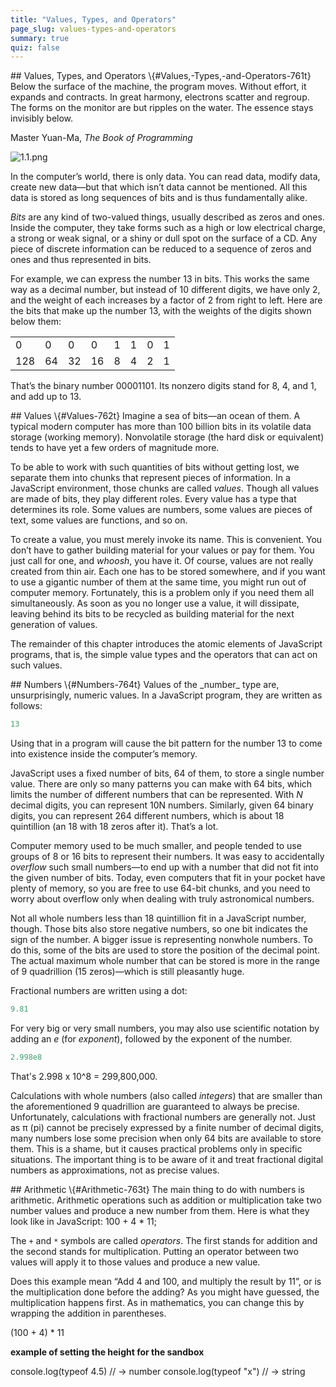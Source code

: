 ```yaml
---
title: "Values, Types, and Operators"
page_slug: values-types-and-operators
summary: true
quiz: false
---
```


<section className="content-chunk" aria-labelledby="Values,-Types,-and-Operators-761t" data-subsection-id="Values,-Types,-and-Operators-761t" data-show-header="true">
## Values, Types, and Operators \{#Values,-Types,-and-Operators-761t}
Below the surface of the machine, the program moves. Without effort, it expands and contracts. In great harmony, electrons scatter and regroup. The forms on the monitor are but ripples on the water. The essence stays invisibly below.

Master Yuan-Ma, _The Book of Programming_

![1.1.png](https://nbjrajrmujlgxmcvqsge.supabase.co/storage/v1/object/public/strapi/files/1.1.png-e1cb314dd72c8b8360d0cdddc949b81f.png)

In the computer’s world, there is only data. You can read data, modify data, create new data—but that which isn’t data cannot be mentioned. All this data is stored as long sequences of bits and is thus fundamentally alike.

_Bits_ are any kind of two-valued things, usually described as zeros and ones. Inside the computer, they take forms such as a high or low electrical charge, a strong or weak signal, or a shiny or dull spot on the surface of a CD. Any piece of discrete information can be reduced to a sequence of zeros and ones and thus represented in bits.

For example, we can express the number 13 in bits. This works the same way as a decimal number, but instead of 10 different digits, we have only 2, and the weight of each increases by a factor of 2 from right to left. Here are the bits that make up the number 13, with the weights of the digits shown below them:

|   |   |   |   |   |   |   |   |
|---|---|---|---|---|---|---|---|
| 0 | 0 | 0 | 0 | 1 | 1 | 0 | 1 |
|128| 64| 32| 16|  8|  4|  2|  1|


That’s the binary number 00001101. Its nonzero digits stand for 8, 4, and 1, and add up to 13.
</section>

<section className="content-chunk" aria-labelledby="Values-762t" data-subsection-id="Values-762t" data-show-header="true">
## Values \{#Values-762t}
Imagine a sea of bits—an ocean of them. A typical modern computer has more than 100 billion bits in its volatile data storage (working memory). Nonvolatile storage (the hard disk or equivalent) tends to have yet a few orders of magnitude more.

To be able to work with such quantities of bits without getting lost, we separate them into chunks that represent pieces of information. In a JavaScript environment, those chunks are called _values_. Though all values are made of bits, they play different roles. Every value has a type that determines its role. Some values are numbers, some values are pieces of text, some values are functions, and so on.

To create a value, you must merely invoke its name. This is convenient. You don’t have to gather building material for your values or pay for them. You just call for one, and _whoosh_, you have it. Of course, values are not really created from thin air. Each one has to be stored somewhere, and if you want to use a gigantic number of them at the same time, you might run out of computer memory. Fortunately, this is a problem only if you need them all simultaneously. As soon as you no longer use a value, it will dissipate, leaving behind its bits to be recycled as building material for the next generation of values.

The remainder of this chapter introduces the atomic elements of JavaScript programs, that is, the simple value types and the operators that can act on such values.
</section>

<section className="content-chunk" aria-labelledby="Numbers-764t" data-subsection-id="Numbers-764t" data-show-header="true">
## Numbers \{#Numbers-764t}
Values of the _number_ type are, unsurprisingly, numeric values. In a JavaScript program, they are written as follows:

```javascript
13
```

Using that in a program will cause the bit pattern for the number 13 to come into existence inside the computer’s memory.

JavaScript uses a fixed number of bits, 64 of them, to store a single number value. There are only so many patterns you can make with 64 bits, which limits the number of different numbers that can be represented. With _N_ decimal digits, you can represent 10N numbers. Similarly, given 64 binary digits, you can represent 264 different numbers, which is about 18 quintillion (an 18 with 18 zeros after it). That’s a lot.

Computer memory used to be much smaller, and people tended to use groups of 8 or 16 bits to represent their numbers. It was easy to accidentally _overflow_ such small numbers—to end up with a number that did not fit into the given number of bits. Today, even computers that fit in your pocket have plenty of memory, so you are free to use 64-bit chunks, and you need to worry about overflow only when dealing with truly astronomical numbers.

Not all whole numbers less than 18 quintillion fit in a JavaScript number, though. Those bits also store negative numbers, so one bit indicates the sign of the number. A bigger issue is representing nonwhole numbers. To do this, some of the bits are used to store the position of the decimal point. The actual maximum whole number that can be stored is more in the range of 9 quadrillion (15 zeros)—which is still pleasantly huge.

Fractional numbers are written using a dot:

```javascript
9.81
```

For very big or very small numbers, you may also use scientific notation by adding an _e_ (for _exponent_), followed by the exponent of the number.

```javascript
2.998e8
```

That's 2.998 x 10^8 = 299,800,000.

Calculations with whole numbers (also called _integers_) that are smaller than the aforementioned 9 quadrillion are guaranteed to always be precise. Unfortunately, calculations with fractional numbers are generally not. Just as π (pi) cannot be precisely expressed by a finite number of decimal digits, many numbers lose some precision when only 64 bits are available to store them. This is a shame, but it causes practical problems only in specific situations. The important thing is to be aware of it and treat fractional digital numbers as approximations, not as precise values.
</section>

<section className="content-chunk" aria-labelledby="Arithmetic-763t" data-subsection-id="Arithmetic-763t" data-show-header="true">
## Arithmetic \{#Arithmetic-763t}
The main thing to do with numbers is arithmetic. Arithmetic operations such as addition or multiplication take two number values and produce a new number from them. Here is what they look like in JavaScript:

<Sandbox>
100 + 4 * 11;
</Sandbox>

The `+` and `*` symbols are called _operators_. The first stands for addition and the second stands for multiplication. Putting an operator between two values will apply it to those values and produce a new value.

Does this example mean “Add 4 and 100, and multiply the result by 11”, or is the multiplication done before the adding? As you might have guessed, the multiplication happens first. As in mathematics, you can change this by wrapping the addition in parentheses.

<Sandbox>
(100 + 4) * 11
</Sandbox>

**example of setting the height for the sandbox**

<Sandbox height={300} >
console.log(typeof 4.5)
// → number
console.log(typeof "x")
// → string
</Sandbox>

</section>